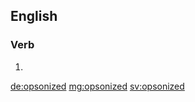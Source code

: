 ==English==

===Verb===
{{head|en}}

# {{en-past of|opsonize}}

[[de:opsonized]]
[[mg:opsonized]]
[[sv:opsonized]]